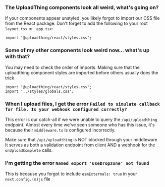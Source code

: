 ### The UploadThing components look all weird, what's going on?

If your components appear unstyled, you likely forgot to import our CSS file
from the React package. Don't forget to add the following to your root
`layout.tsx` or `_app.tsx`:

```tsx
import '@uploadthing/react/styles.css';
```

### Some of my other components look weird now... what's up with that?

You may need to check the order of imports. Making sure that the uploadthing
component styles are imported before others usually does the trick

```tsx
import '@uploadthing/react/styles.css';
import '../styles/globals.css';
```

### When I upload files, I get the error `Failed to simulate callback for file. Is your webhook configured correctly?`

This error is our catch-all if we were unable to query the `/api/uploadthing`
endpoint. Almost every time we've seen someone who has this issue, it's because
their `middleware.ts` is configured incorrectly.

Make sure that `/api/uploadthing` is NOT blocked through your middleware. It
serves as both a validation endpoint from client AND a webhook for the
`onUploadComplete` calls.

### I'm getting the error `Named export 'useDropzone' not found`

This is because you forgot to include `esmExternals: true` in your
`next.config.(m)js` file
